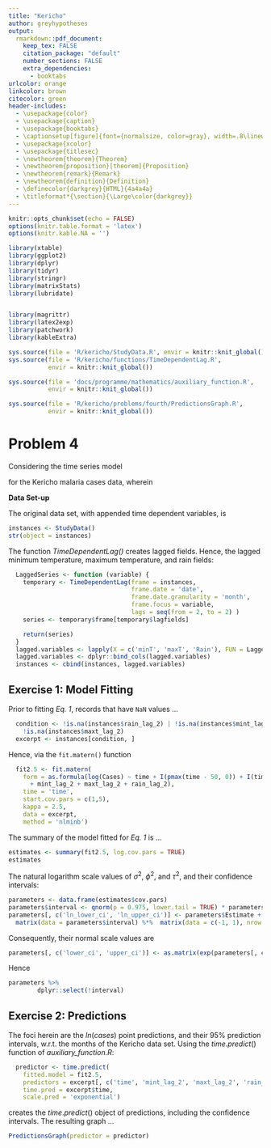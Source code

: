 ```yaml
---
title: "Kericho"
author: greyhypotheses
output:
  rmarkdown::pdf_document:
    keep_tex: FALSE
    citation_package: "default"
    number_sections: FALSE
    extra_dependencies:
      - booktabs
urlcolor: orange
linkcolor: brown
citecolor: green
header-includes:
  - \usepackage{color}
  - \usepackage{caption}
  - \usepackage{booktabs}
  - \captionsetup[figure]{font={normalsize, color=gray}, width=.8\linewidth}
  - \usepackage{xcolor}
  - \usepackage{titlesec}
  - \newtheorem{theorem}{Theorem}
  - \newtheorem{proposition}[theorem]{Proposition}
  - \newtheorem{remark}{Remark}
  - \newtheorem{definition}{Definition}
  - \definecolor{darkgrey}{HTML}{4a4a4a}
  - \titleformat*{\section}{\Large\color{darkgrey}}
---
```




<!--- Global Settings --->
```r
knitr::opts_chunk$set(echo = FALSE)
options(knitr.table.format = 'latex')
options(knitr.kable.NA = '')
```


<!--- Libraries --->
```r
library(xtable)
library(ggplot2)
library(dplyr)
library(tidyr)
library(stringr)
library(matrixStats)
library(lubridate)


library(magrittr)
library(latex2exp)
library(patchwork)
library(kableExtra)
```

<!--- External Functions --->
```r
sys.source(file = 'R/kericho/StudyData.R', envir = knitr::knit_global())
sys.source(file = 'R/kericho/functions/TimeDependentLag.R',
           envir = knitr::knit_global())

sys.source(file = 'docs/programme/mathematics/auxiliary_function.R',
           envir = knitr::knit_global())

sys.source(file = 'R/kericho/problems/fourth/PredictionsGraph.R',
           envir = knitr::knit_global())
```


# Problem 4

Considering the time series model

\begin{align}
Y(t) &= \beta_{0} + \beta_{1}t + \beta_{2}I(pmax({t - 50, 0})) + \beta_{3}I(t > 225) \nonumber \\
     & \qquad + \beta_{4} minT(t - k) + \beta_{5} maxT(t - k) + \beta_{6}Rain(t - k)  \nonumber \\
     & \qquad \qquad + \mathcal{W}(t) + Z(t)
\end{align}

for the Kericho malaria cases data, wherein

\begin{center}
\renewcommand{\arraystretch}{1.25}
\begin{tabular}{c p{0.45\linewidth}l}\footnotesize
variable & description \\ \hline
$t$ & time (months) \\
$minT$ & mininum temperature \\
$maxT$ & maximum temperature \\
$Rain$ & rainfall (millimetres) \\
$k$ & lag; $k = 2$ months \\
$\mathcal{W}(t)$ & A Matern processwhereby $\kappa = 2.5$ \\
$Z(t)$ & Gaussian noise \\
\end{tabular}
\end{center}

\vspace{20pt}

**Data Set-up**

The original data set, with appended time dependent variables, is

\vspace{10pt}

\footnotesize
```r
instances <- StudyData()
str(object = instances)
```
\normalsize

\vspace{10pt}

The function *TimeDependentLag()* creates lagged fields.  Hence, the lagged minimum temperature, maximum temperature, and rain fields:

\vspace{10pt}

\footnotesize
```r
  LaggedSeries <- function (variable) {
    temporary <- TimeDependentLag(frame = instances,
                                  frame.date = 'date',
                                  frame.date.granularity = 'month',
                                  frame.focus = variable,
                                  lags = seq(from = 2, to = 2) )
    series <- temporary$frame[temporary$lagfields]

    return(series)
  }
  lagged.variables <- lapply(X = c('minT', 'maxT', 'Rain'), FUN = LaggedSeries)
  lagged.variables <- dplyr::bind_cols(lagged.variables)
  instances <- cbind(instances, lagged.variables)
```
\normalsize

\vspace{35pt}

## Exercise 1: Model Fitting

Prior to fitting *Eq. 1*, records that have `NaN` values ...

\vspace{10pt}

\footnotesize
```r
  condition <- !is.na(instances$rain_lag_2) | !is.na(instances$mint_lag_2) |
    !is.na(instances$maxt_lag_2)
  excerpt <- instances[condition, ]
```
\normalsize

\vspace{10pt}

Hence, via the `fit.matern()` function

\footnotesize
```r
  fit2.5 <- fit.matern(
    form = as.formula(log(Cases) ~ time + I(pmax(time - 50, 0)) + I(time > 225)
      + mint_lag_2 + maxt_lag_2 + rain_lag_2),
    time = 'time',
    start.cov.pars = c(1,5),
    kappa = 2.5,
    data = excerpt,
    method = 'nlminb')
```
\normalsize

\vspace{10pt}

The summary of the model fitted for *Eq. 1* is ...

\vspace{20pt}

\footnotesize
```r
estimates <- summary(fit2.5, log.cov.pars = TRUE)
estimates
```
\normalsize

\vspace{20pt}

The natural logarithm scale values of $\sigma^{2}$, $\phi^{2}$, and $\tau^{2}$, and their confidence intervals:

\vspace{10pt}

\footnotesize
```r
parameters <- data.frame(estimates$cov.pars)
parameters$interval <- qnorm(p = 0.975, lower.tail = TRUE) * parameters$StdErr
parameters[, c('ln_lower_ci', 'ln_upper_ci')] <- parameters$Estimate +
  matrix(data = parameters$interval) %*%  matrix(data = c(-1, 1), nrow = 1, ncol = 2)
```
\normalsize

\vspace{10pt}

Consequently, their normal scale values are

\vspace{10pt}

\footnotesize
```r
parameters[, c('lower_ci', 'upper_ci')] <- as.matrix(exp(parameters[, c('ln_lower_ci', 'ln_upper_ci')]))
```
\normalsize

\vspace{10pt}

Hence

\vspace{10pt}

\footnotesize
```r
parameters %>%
        dplyr::select(!interval)
```
\normalsize

\vspace{35pt}

## Exercise 2: Predictions

The foci herein are the $ln(cases)$ point predictions, and their 95% prediction intervals, w.r.t. the months of the Kericho data set.  Using the $time.predict()$ function of *auxiliary_function.R*:

\vspace{10pt}

\footnotesize
```r
  predictor <- time.predict(
    fitted.model = fit2.5,
    predictors = excerpt[, c('time', 'mint_lag_2', 'maxt_lag_2', 'rain_lag_2')],
    time.pred = excerpt$time,
    scale.pred = 'exponential')
```
\normalsize

\vspace{10pt}

creates the $time.predict()$ object of predictions, including the confidence intervals. The resulting graph ...

\vspace{10pt}

```r
PredictionsGraph(predictor = predictor)
```

\vspace{10pt}

